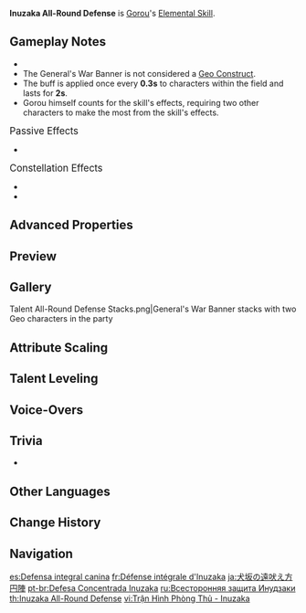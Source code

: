 {{Talent Infobox
|image         = Talent Inuzaka All-Round Defense.png
|character     = Gorou
|type          = Elemental Skill
|info          = Deals {{Color|AoE Geo DMG}} and sets up a General's War Banner.<br /><br />'''General's War Banner'''<br />Provides up to 3 buffs to active characters within the skill's AoE based on the number of {{Color|Geo}} characters in the party at the time of casting:<ul><li>1 Geo character: Adds "Standing Firm" - DEF Bonus.</li><li>2 Geo characters: Adds "Impregnable" - Increased resistance to interruption.</li><li>3 Geo characters: Adds "Crunch" - {{Color|Geo DMG Bonus}}.</li></ul><br />Gorou can deploy only 1 General's War Banner on the field at any one time.<br />Characters can only benefit from 1 General's War Banner at a time. When a party member leaves the field, the active buff will last for 2s.<br /><br />'''Hold'''<br />Adjust the location of the skill.
|energyGen     = This skill generates '''2''' elemental particles when it hits at least 1 target.
|particles     = 2
|CD            = 10s
|duration      = 10s
|attr1         = Skill DMG
|value1        = 107 - 227%
|attr2         = DEF Increase
|value2        = 206 - 438
|attr3         = Geo DMG Bonus
|value3        = 15%
|utility1      = AoE
|utility2      = DEF Increase
|utility3      = Interruption Resistance
|utility4      = Geo DMG Bonus
|utility5      = Party DEF Increase
|scale_att1    = ATK
}}
{{Description|"Take up this formation and we'll be safe &mdash; I guarantee it!" As a general and a leader of troops, the last thing Gorou wants is to see is those who follow him getting hurt.}}
'''Inuzaka All-Round Defense''' is [[Gorou]]'s [[Elemental Skill]].

==Gameplay Notes==
*{{TalentNote|particles|2}}
*The General's War Banner is not considered a [[Geo Construct]].
*The buff is applied once every '''0.3s''' to characters within the field and lasts for '''2s'''.
*Gorou himself counts for the skill's effects, requiring two other {{Geo}} characters to make the most from the skill's effects.

;<big>Passive Effects</big>
*{{TalentNote|character = Gorou|ascension|2|A Favor Repaid|increases Inuzaka All-Round Defense's Skill DMG by 156% of DEF.}}

;<big>Constellation Effects</big>
*{{TalentNote|constellation|1|Rushing Hound: Swift as the Wind}}
*{{TalentNote|constellation|6|Valiant Hound: Mountainous Fealty|Increases the CRIT DMG of nearby party members' {{Color|Geo DMG}} for 12s after using this talent. The bonus is 10%, 20%, or 40%, depending on the buff level of General's Glory at the time of use.}}

==Advanced Properties==
{{Advanced Properties
|title   = Skill DMG
|gu      = 1U
|icdtag  = none
|poise   = 80
|impulse = 4
}}

==Preview==
{{Preview
|file1=Inuzaka All-Round Defense Press Preview
|caption1=Press

|file2=Inuzaka All-Round Defense Hold Preview
|caption2=Hold
}}

==Gallery==
<gallery>
Talent All-Round Defense Stacks.png|General's War Banner stacks with two Geo characters in the party
</gallery>
{{Clr}}

==Attribute Scaling==
{{Talent Scaling
|talentType=Elemental Skill
|levels=14
|order=skilldmg,defincrease,geodmgbonus,duration,cd
|titles=Skill DMG (%),DEF Increase,Geo DMG Bonus,Duration,CD
|skilldmg_1=107.2
|skilldmg_2=115.24
|skilldmg_3=123.28
|skilldmg_4=134
|skilldmg_5=142.04
|skilldmg_6=150.08
|skilldmg_7=160.8
|skilldmg_8=171.52
|skilldmg_9=182.24
|skilldmg_10=192.96
|skilldmg_11=203.68
|skilldmg_12=214.4
|skilldmg_13=227.8
|skilldmg_14=241.2
|defincrease_1=206.16
|defincrease_2=221.62
|defincrease_3=237.08
|defincrease_4=257.7
|defincrease_5=273.16
|defincrease_6=288.62
|defincrease_7=309.24
|defincrease_8=329.85
|defincrease_9=350.47
|defincrease_10=371.08
|defincrease_11=391.70
|defincrease_12=412.32
|defincrease_13=438.09
|defincrease_14=464
|geodmgbonus=15%
|duration=10s
|cd=10s
}}

==Talent Leveling==
{{Talent Upgrade|Gorou}}

==Voice-Overs==
{{Talent VO}}

==Trivia==
* {{TalentNote|clap}}

==Other Languages==
{{Other Languages
|en      = Inuzaka All-Round Defense
|zhs     = 犬坂吠吠方圆阵
|zhs_rm  = Quǎnbǎn Fèifèi Fāngyuán-zhèn
|zht     = 犬坂吠吠方圓陣
|zht_rm  = Quǎnbǎn Fèifèi Fāngyuán-zhèn
|zh_tl   = Inuzaka {{w|Bark (sound)|Bark}}-Bark Square Circle {{w|Tactical formation|Formation}}
|ja      = 犬坂の遠吠え方円陣
|ja_rm   = Inuzaka no touboe houenjin
|ja_tl   = Howling Circle of Inuzaka
|ko      = 이누자카 멍멍 방원진
|ko_rm   = Inujaka Meongmeong Bangwonjin
|ko_tl   = Inuzaka Bow-Wow All-Round Defense
|es      = Defensa integral canina
|es_tl   = Canine Integral Defense
|fr      = Défense intégrale d'Inuzaka
|fr_tl   = Integral Defense of Inuzaka
|ru      = Всесторонняя защита Инудзаки
|ru_tl   = Inuzaka's All-Around Defense
|th      = Inuzaka All-Round Defense
|vi      = {{tt|Trận Hình|陣形}} {{tt|Phòng Thủ|防守}} - Inuzaka
|vi_tl   = Inazuka, Defensive Layout
|de      = Inuzaka-Allzweckaufstellung
|de_tl   = Inuzaka All-Round Deployment
|id      = Inuzaka All-Round Defense
|pt      = Defesa Concentrada Inuzaka
|pt_tl   = Inuzaka Concentrated Defense
|tr      = Inuzaka Savunma Çemberi
|tr_tl   = 
|it      = Difesa a tutto tondo Inuzaka
|it_tl   = Inuzaka All-Round Defense
}}

==Change History==
{{Change History|2.3}}

==Navigation==
{{Talent Navbox|Gorou}}

[[es:Defensa integral canina]]
[[fr:Défense intégrale d'Inuzaka]]
[[ja:犬坂の遠吠え方円陣]]
[[pt-br:Defesa Concentrada Inuzaka]]
[[ru:Всесторонняя защита Инудзаки]]
[[th:Inuzaka All-Round Defense]]
[[vi:Trận Hình Phòng Thủ - Inuzaka]]